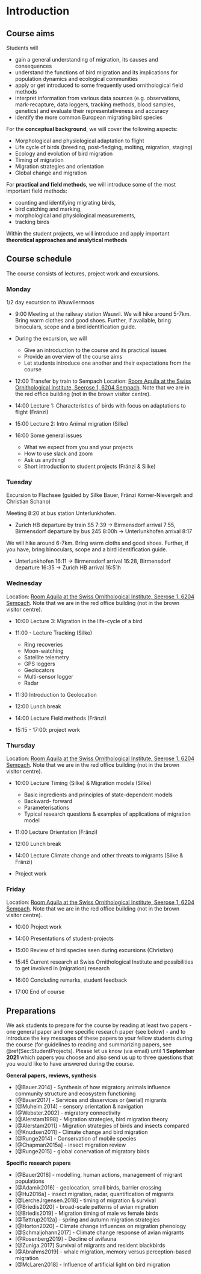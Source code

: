 # Introduction

## Course aims

Students will

* gain a general understanding of migration, its causes and consequences
* understand the functions of bird migration and its implications for population dynamics and ecological communities
* apply or get introduced to some frequently used ornithological field methods 
* interpret information from various data sources (e.g. observations, mark-recapture, data loggers, tracking methods, blood samples, genetics) and evaluate their representativeness and accuracy
* identify the more common European migrating bird species


For the **conceptual background**, we will cover the following aspects:

* Morphological and physiological adaptation to flight 
* Life cycle of birds (breeding, post-fledging, molting, migration, staging)
* Ecology and evolution of bird migration
* Timing of migration
* Migration strategies and orientation
* Global change and migration


For **practical and field methods**, we will introduce some of the most important field methods: 

* counting and identifying migrating birds, 
* bird catching and marking, 
* morphological and physiological measurements,
* tracking birds

  
Within the student projects, we will introduce and apply important **theoretical approaches and analytical methods**


## Course schedule

The course consists of lectures, project work and excursions.

### Monday

1/2 day excursion to Wauwilermoos

* 9:00 Meeting at the railway station Wauwil. We will hike around 5-7km. Bring warm clothes and good shoes. Further, if available, bring binoculars, scope and a bird identification guide.   


* During the excursion, we will 
   + Give an introduction to the course and its practical issues
   + Provide an overview of the course aims
   + Let students introduce one another and their expectations from the course


* 12:00 Transfer by train to Sempach
Location: [Room Aquila at the Swiss Ornithological Institute, Seerose 1, 6204 Sempach](https://www.vogelwarte.ch/de/besuch/anreise). Note that we are in the red office building (not in the brown visitor centre).  

* 14:00 Lecture 1: Characteristics of birds with focus on adaptations to flight (Fränzi)

* 15:00 Lecture 2: Intro Animal migration (Silke)

* 16:00 Some general issues
  + What we expect from you and your projects
  + How to use slack and zoom
  + Ask us anything!
  + Short introduction to student projects (Fränzi & Silke)
  

### Tuesday

Excursion to Flachsee (guided by Silke Bauer, Fränzi Korner-Nievergelt and Christian Schano)

Meeting 8:20 at bus station Unterlunkhofen. 

* Zurich HB departure by train S5 7:39 -> Birmensdorf arrival 7:55, Birmensdorf departure by bus 245 8:00h -> Unterlunkhofen arrival 8:17

We will hike around 6-7km. Bring warm cloths and good shoes. Further, if you have, bring binoculars, scope and a bird identification guide.

* Unterlunkhofen 16:11 -> Birmensdorf arrival 16:28, Birmensdorf departure 16:35 -> Zurich HB arrival 16:51h



### Wednesday
Location: [Room Aquila at the Swiss Ornithological Institute, Seerose 1, 6204 Sempach](https://www.vogelwarte.ch/de/besuch/anreise). Note that we are in the red office building (not in the brown visitor centre). 

* 10:00 Lecture 3: Migration in the life-cycle of a bird

* 11:00 - Lecture Tracking (Silke)
   + Ring recoveries
   + Moon-watching
   + Satellite telemetry
   + GPS loggers
   + Geolocators
   + Multi-sensor logger
   + Radar

* 11:30 Introduction to Geolocation 

* 12:00 Lunch break

* 14:00 Lecture Field methods (Fränzi)

* 15:15 - 17:00: project work



### Thursday
Location: [Room Aquila at the Swiss Ornithological Institute, Seerose 1, 6204 Sempach](https://www.vogelwarte.ch/de/besuch/anreise). Note that we are in the red office building (not in the brown visitor centre). 

* 10:00 Lecture Timing (Silke) & Migration models (Silke)
   -	Basic ingredients and principles of state-dependent models
   -	Backward- forward 
   -	Parameterisations
   -	Typical research questions & examples of applications of migration model
 
* 11:00 Lecture Orientation (Fränzi)
 
* 12:00 Lunch break

* 14:00 Lecture Climate change and other threats to migrants (Silke & Fränzi)

* Project work


### Friday

Location: [Room Aquila at the Swiss Ornithological Institute, Seerose 1, 6204 Sempach](https://www.vogelwarte.ch/de/besuch/anreise). Note that we are in the red office building (not in the brown visitor centre).

 * 10:00 Project work 
 
 * 14:00 Presentations of student-projects  
 
 * 15:00 Review of bird species seen during excursions (Christian)
 
 * 15:45 Current research at Swiss Ornithological Institute and possibilities to get involved in (migration) research  
 * 16:00 Concluding remarks, student feedback
 
 * 17:00 End of course


## Preparations

We ask students to prepare for the course by reading at least two papers - one general paper and one specific research paper (see below) - and to introduce the key messages of these papers to your fellow students during the course (for guidelines to reading and summarizing papers, see \@ref(Sec:StudentProjects). 
Please let us know (via email) until **1 September 2021** which papers you choose and also send us up to three questions that you would like to have answered during the course.


**General papers, reviews, synthesis**

- [@Bauer.2014] - Synthesis of how migratory animals influence community structure and ecosystem functioning 
- [@Bauer2017] - Services and disservices or (aerial) migrants
- [@Muheim.2014] - sensory orientation & navigation  
- [@Webster.2002] - migratory connectivity  
- [@Alerstam1998] - Migration strategies, bird migration theory  
- [@Alerstam2011] - Migration strategies of birds and insects compared  
- [@Knudsen2011] - Climate change and bird migration
- [@Runge2014] - Conservation of mobile species   
- [@Chapman2015a] - insect migration review  
- [@Runge2015] - global conervation of migratory birds  

**Specific research papers**

- [@Bauer2018] - modelling, human actions, management of migrant populations 
- [@Adamik2016] - geolocation, small birds, barrier crossing  
- [@Hu2016a] - insect migration, radar, quantification of migrants  
- [@LercheJrgensen.2018] - timing of migration & survival  
- [@Briedis2020] - broad-scale patterns of avian migration  
- [@Briedis2019] - Migration timing of male vs female birds  
- [@Tøttrup2012a] - spring and autumn migration strategies  
- [@Horton2020] - Climate change  influences on migration phenology
- [@Schmaljohann2017] - Climate change response of avian migrants
- [@Rosenberg2019] - Decline of avifauna
- [@Zuniga.2017] Survival of migrants and resident blackbirds  
- [@Abrahms2019] - whale migration, memory versus perception-based migration  
- [@McLaren2018] - Influence of artificial light on bird migration
